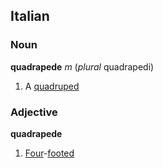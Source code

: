 ==Italian==
===Noun===
'''quadrapede''' ''m'' (''plural'' quadrapedi)
#A [[quadruped]]

===Adjective===
'''quadrapede'''
#[[Four]]-[[foot]]ed
